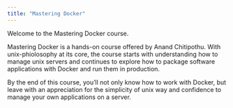 ```yaml
---
title: "Mastering Docker"
---
```


Welcome to the Mastering Docker course.

Mastering Docker is a hands-on course offered by Anand Chitipothu. With unix-phiolosophy at its core, the course starts with understanding how to manage unix servers and continues to explore how to package software applications with Docker and run them in production.

By the end of this course, you'll not only know how to work with Docker, but leave with an appreciation for the simplicity of unix way and confidence to manage your own applications on a server.
